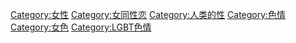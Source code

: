 {{Commons category|Lesbian pornography}}
{{Portal|LGBT|色情}}
{{catmore}}

[[Category:女性|Category:女性]]
[[Category:女同性恋|Category:女同性恋]]
[[Category:人类的性|Category:人类的性]]
[[Category:色情|Category:色情]]
[[Category:女色|Category:女色]]
[[Category:LGBT色情|Category:LGBT色情]]
